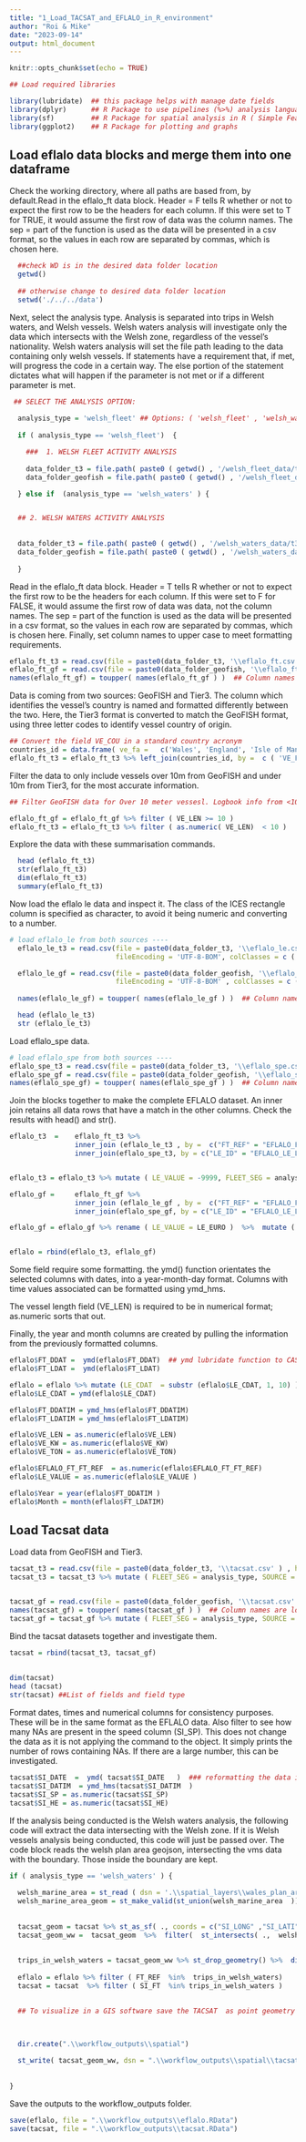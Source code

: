 ```yaml
---
title: "1_Load_TACSAT_and_EFLALO_in_R_environment"
author: "Roi & Mike"
date: "2023-09-14"
output: html_document
---
```


```r
knitr::opts_chunk$set(echo = TRUE)

## Load required libraries

library(lubridate)  ## this package helps with manage date fields 
library(dplyr)      ## R Package to use pipelines (%>%) analysis language 
library(sf)         ## R Package for spatial analysis in R ( Simple Features )
library(ggplot2)    ## R Package for plotting and graphs
```

## Load eflalo data blocks and merge them into one dataframe

Check the working directory, where all paths are based from, by default.Read in the eflalo_ft data block. Header = F tells R whether or not to expect the first row to be the headers for each column. If this were set to T for TRUE, it would assume the first row of data was the column names. The sep = part of the function is used as the data will be presented in a csv format, so the values in each row are separated by commas, which is chosen here.

```r
  ##check WD is in the desired data folder location
  getwd() 
  
  ## otherwise change to desired data folder location
  setwd('./../../data')
```

Next, select the analysis type. Analysis is separated into trips in Welsh waters, and Welsh vessels. Welsh waters analysis will investigate only the data which intersects with the Welsh zone, regardless of the vessel's nationality. Welsh waters analysis will set the file path leading to the data containing only welsh vessels. If statements have a requirement that, if met, will progress the code in a certain way. The else portion of the statement dictates what will happen if the parameter is not met or if a different parameter is met.

```r
 ## SELECT THE ANALYSIS OPTION:
  
  analysis_type = 'welsh_fleet' ## Options: ( 'welsh_fleet' , 'welsh_waters'  ) 
  
  if ( analysis_type == 'welsh_fleet')  { 

    ###  1. WELSH FLEET ACTIVITY ANALYSIS 
    
    data_folder_t3 = file.path( paste0 ( getwd() , '/welsh_fleet_data/t3' )  )
    data_folder_geofish = file.path( paste0 ( getwd() , '/welsh_fleet_data/geofish' ) ) 

  } else if  (analysis_type == 'welsh_waters' ) { 


  ## 2. WELSH WATERS ACTIVITY ANALYSIS 
  
  
  data_folder_t3 = file.path( paste0 ( getwd() , '/welsh_waters_data/t3' )  )
  data_folder_geofish = file.path( paste0 ( getwd() , '/welsh_waters_data/geofish' ))
  
  } 
```

Read in the eflalo_ft data block. Header = T tells R whether or not to expect the first row to be the headers for each column. If this were set to F for FALSE, it would assume the first row of data was data, not the column names. The sep = part of the function is used as the data will be presented in a csv format, so the values in each row are separated by commas, which is chosen here. Finally, set column names to upper case to meet formatting requirements.

```r
eflalo_ft_t3 = read.csv(file = paste0(data_folder_t3, '\\eflalo_ft.csv') , header = T, sep = ','  , fileEncoding = 'UTF-8-BOM')
eflalo_ft_gf = read.csv(file = paste0(data_folder_geofish, '\\eflalo_ft.csv') , header = T, sep = ','  , fileEncoding = 'UTF-8-BOM')
names(eflalo_ft_gf) = toupper( names(eflalo_ft_gf ) )  ## Column names are lower case in geofish , needs to be changed to upper case 
```

Data is coming from two sources: GeoFISH and Tier3. The column which identifies the vessel's country is named and formatted differently between the two. Here, the Tier3 format is converted to match the GeoFISH format, using three letter codes to identify vessel country of origin.

```r
## Convert the field VE_COU in a standard country acronym 
countries_id = data.frame( ve_fa =   c('Wales', 'England', 'Isle of Man', 'NULL', 'Scotland', 'North Ireland') , ve_cou_gb = c( 'GBW', 'GBE', 'GBI','NULL', 'GBS', 'GBN' ) ) 
eflalo_ft_t3 = eflalo_ft_t3 %>% left_join(countries_id, by =  c ( 'VE_FA' = 've_fa')) %>% mutate(VE_COU = ve_cou_gb) %>% select ( - ve_cou_gb)
```

Filter the data to only include vessels over 10m from GeoFISH and under 10m from Tier3, for the most accurate information.

```r
## Filter GeoFISH data for Over 10 meter vessesl. Logbook info from <10 m in GeoFISH it comes from Sales Notes and is less reliable.

eflalo_ft_gf = eflalo_ft_gf %>% filter ( VE_LEN >= 10 )
eflalo_ft_t3 = eflalo_ft_t3 %>% filter ( as.numeric( VE_LEN)  < 10 )
```

Explore the data with these summarisation commands.

```r
  head (eflalo_ft_t3)
  str(eflalo_ft_t3)
  dim(eflalo_ft_t3)
  summary(eflalo_ft_t3)
```

Now load the eflalo le data and inspect it. The class of the ICES rectangle column is specified as character, to avoid it being numeric and converting to a number.

```r
# load eflalo_le from both sources ----
  eflalo_le_t3 = read.csv(file = paste0(data_folder_t3, '\\eflalo_le.csv' ) , header = T, sep = ',',
                          fileEncoding = 'UTF-8-BOM', colClasses = c ( rep(NA, 10) , "character"))  

  eflalo_le_gf = read.csv(file = paste0(data_folder_geofish, '\\eflalo_le.csv' ) , header = T, sep = ',',
                          fileEncoding = 'UTF-8-BOM' , colClasses = c ( rep(NA, 10) , "character"))
  
  names(eflalo_le_gf) = toupper( names(eflalo_le_gf ) )  ## Column names are lower case in geofish , needs to be changed to upper case 

  head (eflalo_le_t3)
  str (eflalo_le_t3)
```

Load eflalo_spe data.

```r
# load eflalo_spe from both sources ----
eflalo_spe_t3 = read.csv(file = paste0(data_folder_t3, '\\eflalo_spe.csv' ), header = T, sep = ','  , fileEncoding = 'UTF-8-BOM')
eflalo_spe_gf = read.csv(file = paste0(data_folder_geofish, '\\eflalo_spe.csv' ) , header = T, sep = ','  , fileEncoding = 'UTF-8-BOM')
names(eflalo_spe_gf) = toupper( names(eflalo_spe_gf ) )  ## Column names are lower case in geofish , needs to be changed to upper case 
```

Join the blocks together to make the complete EFLALO dataset. An inner join retains all data rows that have a match in the other columns. Check the results with head() and str().

```r
eflalo_t3  =    eflalo_ft_t3 %>%
                inner_join (eflalo_le_t3 , by =  c("FT_REF" = "EFLALO_FT_FT_REF"))%>%
                inner_join(eflalo_spe_t3, by = c("LE_ID" = "EFLALO_LE_LE_ID"   ))


eflalo_t3 = eflalo_t3 %>% mutate ( LE_VALUE = -9999, FLEET_SEG = analysis_type, SOURCE = 't3') %>% select  ( - VE_FA)

eflalo_gf =     eflalo_ft_gf %>%
                inner_join (eflalo_le_gf , by =  c("FT_REF" = "EFLALO_FT_FT_REF"))%>%
                inner_join(eflalo_spe_gf, by = c("LE_ID" = "EFLALO_LE_LE_ID"   ))

eflalo_gf = eflalo_gf %>% rename ( LE_VALUE = LE_EURO )  %>%  mutate (   FLEET_SEG = analysis_type, SOURCE = 'geofish') 


eflalo = rbind(eflalo_t3, eflalo_gf)
```

Some field require some formatting. the ymd() function orientates the selected columns with dates, into a year-month-day format. Columns with time values associated can be formatted using ymd_hms.

The vessel length field (VE_LEN) is required to be in numerical format; as.numeric sorts that out.

Finally, the year and month columns are created by pulling the information from the previously formatted columns.

```r
eflalo$FT_DDAT =  ymd(eflalo$FT_DDAT)  ## ymd lubridate function to CAST date into Year Mond Day date format
eflalo$FT_LDAT =  ymd(eflalo$FT_LDAT) 

eflalo = eflalo %>% mutate (LE_CDAT  = substr (eflalo$LE_CDAT, 1, 10) )  ## To convert Log Event date just in Year- month - day. Time is not provided an is by default 00:00:00 
eflalo$LE_CDAT = ymd(eflalo$LE_CDAT) 

eflalo$FT_DDATIM = ymd_hms(eflalo$FT_DDATIM) 
eflalo$FT_LDATIM = ymd_hms(eflalo$FT_LDATIM) 

eflalo$VE_LEN = as.numeric(eflalo$VE_LEN)
eflalo$VE_KW = as.numeric(eflalo$VE_KW)
eflalo$VE_TON = as.numeric(eflalo$VE_TON)

eflalo$EFLALO_FT_FT_REF  = as.numeric(eflalo$EFLALO_FT_FT_REF)
eflalo$LE_VALUE = as.numeric(eflalo$LE_VALUE )

eflalo$Year = year(eflalo$FT_DDATIM )
eflalo$Month = month(eflalo$FT_LDATIM)
```

## Load Tacsat data

Load data from GeoFISH and Tier3.

```r
tacsat_t3 = read.csv(file = paste0(data_folder_t3, '\\tacsat.csv' ) , header = T, sep = ','  , fileEncoding = 'UTF-8-BOM')
tacsat_t3 = tacsat_t3 %>% mutate ( FLEET_SEG = analysis_type, SOURCE = 't3') 


tacsat_gf = read.csv(file = paste0(data_folder_geofish, '\\tacsat.csv' ) , header = T, sep = ','  , fileEncoding = 'UTF-8-BOM')
names(tacsat_gf) = toupper( names(tacsat_gf ) )  ## Column names are lower case in geofish , needs to be changed to upper case 
tacsat_gf = tacsat_gf %>% mutate ( FLEET_SEG = analysis_type, SOURCE = 'geofish') 
```

Bind the tacsat datasets together and investigate them.

```r
tacsat = rbind(tacsat_t3, tacsat_gf)
                     
 
dim(tacsat)
head (tacsat)
str(tacsat) ##List of fields and field type
```

Format dates, times and numerical columns for consistency purposes. These will be in the same format as the EFLALO data. Also filter to see how many NAs are present in the speed column (SI_SP). This does not change the data as it is not applying the command to the object. It simply prints the number of rows containing NAs. If there are a large number, this can be investigated.

```r
tacsat$SI_DATE  =  ymd( tacsat$SI_DATE   )  ### reformatting the data in required format . Change to dmy if your system date format is different
tacsat$SI_DATIM  = ymd_hms(tacsat$SI_DATIM  ) 
tacsat$SI_SP = as.numeric(tacsat$SI_SP)
tacsat$SI_HE = as.numeric(tacsat$SI_HE)
```

If the analysis being conducted is the Welsh waters analysis, the following code will extract the data intersecting with the Welsh zone. If it is Welsh vessels analysis being conducted, this code will just be passed over. The code block reads the welsh plan area geojson, intersecting the vms data with the boundary. Those inside the boundary are kept.

```r
if ( analysis_type == 'welsh_waters' ) { 
  
  welsh_marine_area = st_read ( dsn = '.\\spatial_layers\\wales_plan_area.geojson' )
  welsh_marine_area_geom = st_make_valid(st_union(welsh_marine_area  ))
  
  
  tacsat_geom = tacsat %>% st_as_sf( ., coords = c("SI_LONG" ,"SI_LATI"), crs = 4326 , remove = FALSE)
  tacsat_geom_ww =  tacsat_geom  %>%  filter(  st_intersects( .,  welsh_marine_area_geom , sparse = FALSE)  )
  
  
  trips_in_welsh_waters = tacsat_geom_ww %>% st_drop_geometry() %>%  distinct(SI_FT ) %>% pull()
  
  eflalo = eflalo %>% filter ( FT_REF  %in%  trips_in_welsh_waters) 
  tacsat = tacsat  %>% filter ( SI_FT  %in% trips_in_welsh_waters ) 
  

  ## To visualize in a GIS software save the TACSAT  as point geometry 
  
  

  dir.create(".\\workflow_outputs\\spatial")

  st_write( tacsat_geom_ww, dsn = ".\\workflow_outputs\\spatial\\tacsat_welsh_waters.geojson", layer = "tacsat_welsh_waters.geojson")
  
  
}
```

Save the outputs to the workflow_outputs folder.

```r
save(eflalo, file = ".\\workflow_outputs\\eflalo.RData")
save(tacsat, file = ".\\workflow_outputs\\tacsat.RData")
```
